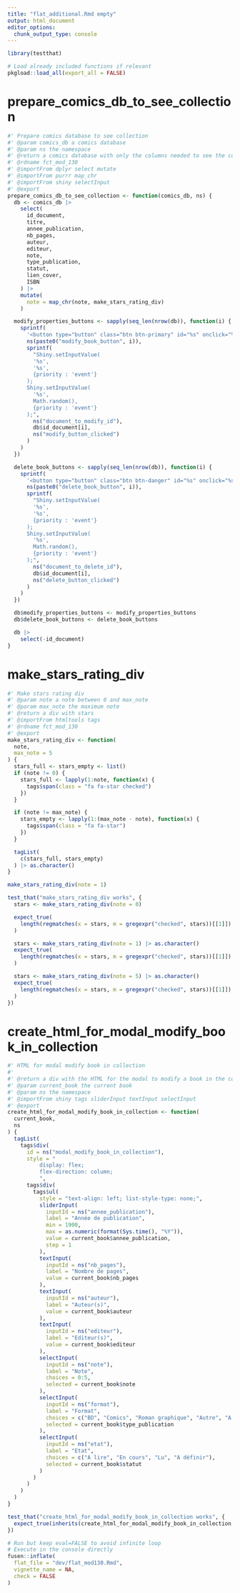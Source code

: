 ```yaml
---
title: "flat_additional.Rmd empty"
output: html_document
editor_options: 
  chunk_output_type: console
---
```


```r
library(testthat)
```

```r
# Load already included functions if relevant
pkgload::load_all(export_all = FALSE)
```


# prepare_comics_db_to_see_collection
    
```r
#' Prepare comics database to see collection
#' @param comics_db a comics database
#' @param ns the namespace
#' @return a comics database with only the columns needed to see the collection
#' @rdname fct_mod_130
#' @importFrom dplyr select mutate
#' @importFrom purrr map_chr
#' @importFrom shiny selectInput
#' @export
prepare_comics_db_to_see_collection <- function(comics_db, ns) {
  db <- comics_db |>
    select(
      id_document,
      titre,
      annee_publication,
      nb_pages,
      auteur,
      editeur,
      note,
      type_publication,
      statut,
      lien_cover,
      ISBN
    ) |>
    mutate(
      note = map_chr(note, make_stars_rating_div)
    )

  modify_properties_buttons <- sapply(seq_len(nrow(db)), function(i) {
    sprintf(
      '<button type="button" class="btn btn-primary" id="%s" onclick="%s"><i class="fas fa-edit"></i></button>',
      ns(paste0("modify_book_button", i)),
      sprintf(
        "Shiny.setInputValue(
        '%s',
        '%s',
        {priority : 'event'}
      );
      Shiny.setInputValue(
        '%s',
        Math.random(),
        {priority : 'event'}
      );",
        ns("document_to_modify_id"),
        db$id_document[i],
        ns("modify_button_clicked")
      )
    )
  })

  delete_book_buttons <- sapply(seq_len(nrow(db)), function(i) {
    sprintf(
      '<button type="button" class="btn btn-danger" id="%s" onclick="%s"><i class="fa fa-trash"></i></button>',
      ns(paste0("delete_book_button", i)),
      sprintf(
        "Shiny.setInputValue(
        '%s',
        '%s',
        {priority : 'event'}
      );
      Shiny.setInputValue(
        '%s',
        Math.random(),
        {priority : 'event'}
      );",
        ns("document_to_delete_id"),
        db$id_document[i],
        ns("delete_button_clicked")
      )
    )
  })

  db$modify_properties_buttons <- modify_properties_buttons
  db$delete_book_buttons <- delete_book_buttons

  db |>
    select(-id_document)
}
```
  

# make_stars_rating_div
    
```r
#' Make stars rating div
#' @param note a note between 0 and max_note
#' @param max_note the maximum note
#' @return a div with stars
#' @importFrom htmltools tags
#' @rdname fct_mod_130
#' @export
make_stars_rating_div <- function(
  note,
  max_note = 5
) {
  stars_full <- stars_empty <- list()
  if (note != 0) {
    stars_full <- lapply(1:note, function(x) {
      tags$span(class = "fa fa-star checked")
    })
  }

  if (note != max_note) {
    stars_empty <- lapply(1:(max_note - note), function(x) {
      tags$span(class = "fa fa-star")
    })
  }

  tagList(
    c(stars_full, stars_empty)
  ) |> as.character()
}
```
  
```r
make_stars_rating_div(note = 1)
```
  
```r
test_that("make_stars_rating_div works", {
  stars <- make_stars_rating_div(note = 0)

  expect_true(
    length(regmatches(x = stars, m = gregexpr("checked", stars))[[1]]) == 0
  )

  stars <- make_stars_rating_div(note = 1) |> as.character()
  expect_true(
    length(regmatches(x = stars, m = gregexpr("checked", stars))[[1]]) == 1
  )

  stars <- make_stars_rating_div(note = 5) |> as.character()
  expect_true(
    length(regmatches(x = stars, m = gregexpr("checked", stars))[[1]]) == 5
  )
})
```
  

# create_html_for_modal_modify_book_in_collection
    
```r
#' HTML for modal modify book in collection
#'
#' @return a div with the HTML for the modal to modify a book in the collection
#' @param current_book the current book
#' @param ns the namespace
#' @importFrom shiny tags sliderInput textInput selectInput
#' @export
create_html_for_modal_modify_book_in_collection <- function(
  current_book,
  ns
) {
  tagList(
    tags$div(
      id = ns("modal_modify_book_in_collection"),
      style = "
          display: flex;
          flex-direction: column;
          ",
      tags$div(
        tags$ul(
          style = "text-align: left; list-style-type: none;",
          sliderInput(
            inputId = ns("annee_publication"),
            label = "Année de publication",
            min = 1900,
            max = as.numeric(format(Sys.time(), "%Y")),
            value = current_book$annee_publication,
            step = 1
          ),
          textInput(
            inputId = ns("nb_pages"),
            label = "Nombre de pages",
            value = current_book$nb_pages
          ),
          textInput(
            inputId = ns("auteur"),
            label = "Auteur(s)",
            value = current_book$auteur
          ),
          textInput(
            inputId = ns("editeur"),
            label = "Editeur(s)",
            value = current_book$editeur
          ),
          selectInput(
            inputId = ns("note"),
            label = "Note",
            choices = 0:5,
            selected = current_book$note
          ),
          selectInput(
            inputId = ns("format"),
            label = "Format",
            choices = c("BD", "Comics", "Roman graphique", "Autre", "A définir"),
            selected = current_book$type_publication
          ),
          selectInput(
            inputId = ns("etat"),
            label = "Etat",
            choices = c("A lire", "En cours", "Lu", "A définir"),
            selected = current_book$statut
          )
        )
      )
    )
  )
}
```
 
 
```r
test_that("create_html_for_modal_modify_book_in_collection works", {
  expect_true(inherits(create_html_for_modal_modify_book_in_collection, "function"))
})
```
  


```r
# Run but keep eval=FALSE to avoid infinite loop
# Execute in the console directly
fusen::inflate(
  flat_file = "dev/flat_mod130.Rmd",
  vignette_name = NA,
  check = FALSE
)
```

